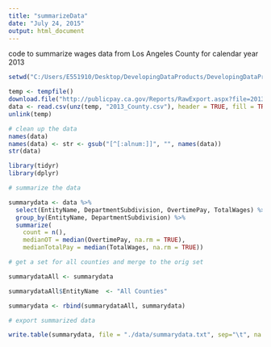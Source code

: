 ```yaml
---
title: "summarizeData"
date: "July 24, 2015"
output: html_document
---
```


code to summarize wages data from Los Angeles County for calendar year 2013

```r

setwd("C:/Users/E551910/Desktop/DevelopingDataProducts/DevelopingDataProducts/")

temp <- tempfile()
download.file("http://publicpay.ca.gov/Reports/RawExport.aspx?file=2013_County.zip",temp)
data <- read.csv(unz(temp, "2013_County.csv"), header = TRUE, fill = TRUE, skip = 4)
unlink(temp)

```
```r

# clean up the data 
names(data)
names(data) <- str <- gsub("[^[:alnum:]]", "", names(data))
str(data)

library(tidyr)
library(dplyr)

# summarize the data

summarydata <- data %>% 
  select(EntityName, DepartmentSubdivision, OvertimePay, TotalWages) %>% 
  group_by(EntityName, DepartmentSubdivision) %>% 
  summarize(
    count = n(),
    medianOT = median(OvertimePay, na.rm = TRUE),
    medianTotalPay = median(TotalWages, na.rm = TRUE))

# get a set for all counties and merge to the orig set

summarydataAll <- summarydata

summarydataAll$EntityName  <- "All Counties"

summarydata <- rbind(summarydataAll, summarydata)

# export summarized data

write.table(summarydata, file = "./data/summarydata.txt", sep="\t", na = "0", row.names = FALSE)


```

